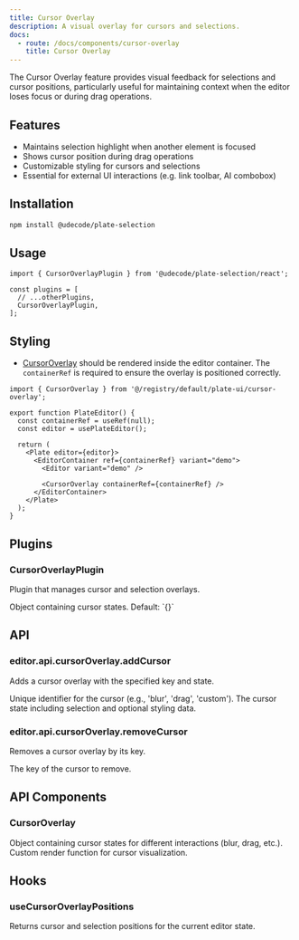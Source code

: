```yaml
---
title: Cursor Overlay
description: A visual overlay for cursors and selections.
docs:
  - route: /docs/components/cursor-overlay
    title: Cursor Overlay
---
```


<ComponentPreview name="playground-demo" id="cursor-overlay" />

<PackageInfo>

The Cursor Overlay feature provides visual feedback for selections and cursor positions, particularly useful for maintaining context when the editor loses focus or during drag operations.

## Features

- Maintains selection highlight when another element is focused
- Shows cursor position during drag operations
- Customizable styling for cursors and selections
- Essential for external UI interactions (e.g. link toolbar, AI combobox)

</PackageInfo>

## Installation

```bash
npm install @udecode/plate-selection
```

## Usage

```tsx
import { CursorOverlayPlugin } from '@udecode/plate-selection/react';

const plugins = [
  // ...otherPlugins,
  CursorOverlayPlugin,
];
```

## Styling

- [CursorOverlay](/docs/components/cursor-overlay) should be rendered inside the editor container. The `containerRef` is required to ensure the overlay is positioned correctly.

```tsx lines={12}
import { CursorOverlay } from '@/registry/default/plate-ui/cursor-overlay';

export function PlateEditor() {
  const containerRef = useRef(null);
  const editor = usePlateEditor();

  return (
    <Plate editor={editor}>
      <EditorContainer ref={containerRef} variant="demo">
        <Editor variant="demo" />

        <CursorOverlay containerRef={containerRef} />
      </EditorContainer>
    </Plate>
  );
}
```

## Plugins

### CursorOverlayPlugin

Plugin that manages cursor and selection overlays.

<APIOptions>
<APIItem name="cursors" type="Record<string, CursorState<CursorData>>">
Object containing cursor states. Default: `{}`
</APIItem>
</APIOptions>

## API

### editor.api.cursorOverlay.addCursor

Adds a cursor overlay with the specified key and state.

<APIParameters>
  <APIItem name="key" type="string">
    Unique identifier for the cursor (e.g., 'blur', 'drag', 'custom').
  </APIItem>
  <APIItem name="cursor" type="CursorState<CursorData>">
    The cursor state including selection and optional styling data.
  </APIItem>
</APIParameters>

### editor.api.cursorOverlay.removeCursor

Removes a cursor overlay by its key.

<APIParameters>
  <APIItem name="key" type="string">
    The key of the cursor to remove.
  </APIItem>
</APIParameters>

## API Components

### CursorOverlay

<APIProps>
  <APIItem name="cursors" type="Record<string, CursorState<CursorData>>">
    Object containing cursor states for different interactions (blur, drag, etc.).
  </APIItem>
  <APIItem name="onRenderCursor" type="(props: CursorProps) => React.ReactNode">
    Custom render function for cursor visualization.
  </APIItem>
</APIProps>

## Hooks

### useCursorOverlayPositions

Returns cursor and selection positions for the current editor state.

